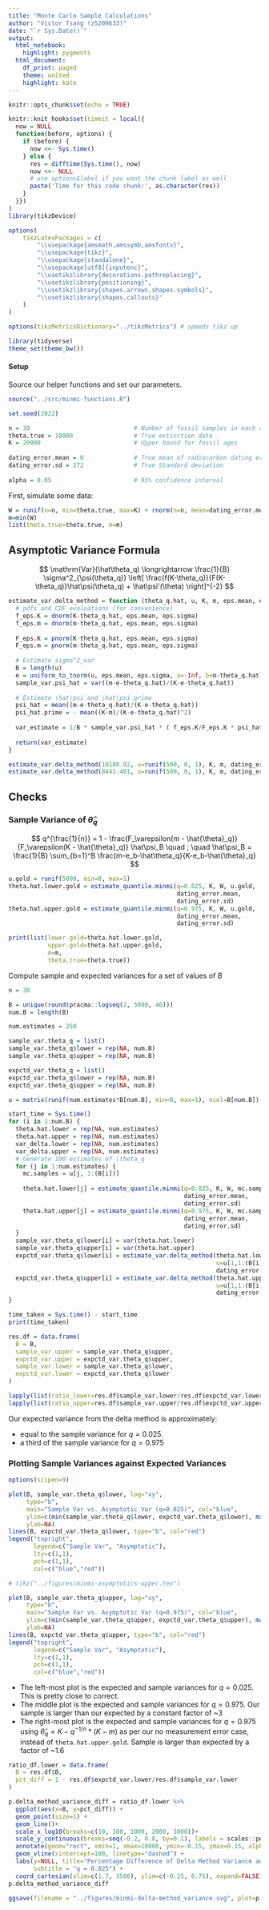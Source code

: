 ---
title: "Monte Carlo Sample Calculations"
author: "Victor Tsang (z5209633)"
date: "`r Sys.Date()`"
output:
  html_notebook:
    highlight: pygments
  html_document:
    df_print: paged
    theme: united
    highlight: kate
---

```{r setup, include=FALSE}
knitr::opts_chunk$set(echo = TRUE)

knitr::knit_hooks$set(timeit = local({
  now = NULL
  function(before, options) {
    if (before) {
      now <<- Sys.time()
    } else {
      res = difftime(Sys.time(), now)
      now <<- NULL
      # use options$label if you want the chunk label as well
      paste('Time for this code chunk:', as.character(res))
    }
  }})
)
library(tikzDevice)

options(
    tikzLatexPackages = c(
        "\\usepackage{amsmath,amssymb,amsfonts}",
        "\\usepackage{tikz}",
        "\\usepackage{standalone}",
        "\\usepackage[utf8]{inputenc}",
        "\\usetikzlibrary{decorations.pathreplacing}",
        "\\usetikzlibrary{positioning}",
        "\\usetikzlibrary{shapes.arrows,shapes.symbols}",
        "\\usetikzlibrary{shapes.callouts}"
    )
)

options(tikzMetricsDictionary="../tikzMetrics") # speeds tikz up

library(tidyverse)
theme_set(theme_bw())
```

#### Setup

Source our helper functions and set our parameters.

```{r}
source("../src/minmi-functions.R")

set.seed(2022)

n = 30                             # Number of fossil samples in each dataset
theta.true = 10000                 # True extinction date
K = 20000                          # Upper bound for fossil ages
 
dating_error.mean = 0              # True mean of radiocarbon dating error
dating_error.sd = 272              # True Standard deviation
 
alpha = 0.05                       # 95% confidence interval

```

First, simulate some data:

```{r}
W = runif(n=n, min=theta.true, max=K) + rnorm(n=n, mean=dating_error.mean, sd=dating_error.sd)
m=min(W)
list(theta.true=theta.true, m=m)
```


## Asymptotic Variance Formula

$$
\mathrm{Var}(\hat\theta_q) \longrightarrow \frac{1}{B} \sigma^2_{\psi(\theta_q)} \left[ \frac{f(K-\theta_q)}{F(K-\theta_q)}\hat\psi(\theta_q) + \hat\psi'(\theta) \right]^{-2}
$$

```{r}
estimate_var.delta_method = function (theta_q.hat, u, K, m, eps.mean, eps.sigma) {
  # pdfs and CDF evaluations (for convenience)
  f_eps.K = dnorm(K-theta_q.hat, eps.mean, eps.sigma)
  f_eps.m = dnorm(m-theta_q.hat, eps.mean, eps.sigma)
  
  F_eps.K = pnorm(K-theta_q.hat, eps.mean, eps.sigma)
  F_eps.m = pnorm(m-theta_q.hat, eps.mean, eps.sigma)
  
  # Estimate sigma^2_var
  B = length(u)
  e = uniform_to_tnorm(u, eps.mean, eps.sigma, a=-Inf, b=m-theta_q.hat)
  sample_var.psi_hat = var((m-e-theta_q.hat)/(K-e-theta_q.hat))
  
  # Estimate \hat\psi and \hat\psi prime
  psi_hat = mean((m-e-theta_q.hat)/(K-e-theta_q.hat))
  psi_hat.prime = - mean((K-m)/(K-e-theta_q.hat)^2)
  
  var_estimate = 1/B * sample_var.psi_hat * ( f_eps.K/F_eps.K * psi_hat + psi_hat.prime )^(-2)
  
  return(var_estimate)
}

estimate_var.delta_method(10180.92, u=runif(500, 0, 1), K, m, dating_error.mean, dating_error.sd)
estimate_var.delta_method(8441.491, u=runif(500, 0, 1), K, m, dating_error.mean, dating_error.sd)
```

## Checks

### Sample Variance of $\hat\theta_q$

$$
q^{\frac{1}{n}} = 1 - \frac{F_\varepsilon(m - \hat{\theta}_q)}{F_\varepsilon(K - \hat{\theta}_q)} \hat\psi_B \quad ; \quad \hat\psi_B =  \frac{1}{B} \sum_{b=1}^B \frac{m-e_b-\hat\theta_q}{K-e_b-\hat{\theta}_q}
$$

```{r}
u.gold = runif(5000, min=0, max=1)
theta.hat.lower.gold = estimate_quantile.minmi(q=0.025, K, W, u.gold,
                                               dating_error.mean,
                                               dating_error.sd)
theta.hat.upper.gold = estimate_quantile.minmi(q=0.975, K, W, u.gold,
                                               dating_error.mean,
                                               dating_error.sd)

print(list(lower.gold=theta.hat.lower.gold,
           upper.gold=theta.hat.upper.gold,
           m=m,
           theta.true=theta.true))
```

Compute sample and expected variances for a set of values of $B$

```{r}
n = 30

B = unique(round(pracma::logseq(2, 5000, 40)))
num.B = length(B)

num.estimates = 250

sample_var.theta_q = list()
sample_var.theta_q$lower = rep(NA, num.B)
sample_var.theta_q$upper = rep(NA, num.B)

expctd_var.theta_q = list()
expctd_var.theta_q$lower = rep(NA, num.B)
expctd_var.theta_q$upper = rep(NA, num.B)

u = matrix(runif(num.estimates*B[num.B], min=0, max=1), ncol=B[num.B])

start_time = Sys.time()
for (i in 1:num.B) {
  theta.hat.lower = rep(NA, num.estimates)
  theta.hat.upper = rep(NA, num.estimates)
  var_delta.lower = rep(NA, num.estimates)
  var_delta.upper = rep(NA, num.estimates)
  # Generate 100 estimates of \theta_q
  for (j in 1:num.estimates) {
    mc.samples = u[j, 1:(B[i])]
    
    theta.hat.lower[j] = estimate_quantile.minmi(q=0.025, K, W, mc.samples,
                                                 dating_error.mean,
                                                 dating_error.sd)
    theta.hat.upper[j] = estimate_quantile.minmi(q=0.975, K, W, mc.samples,
                                                 dating_error.mean,
                                                 dating_error.sd)
  }
  sample_var.theta_q$lower[i] = var(theta.hat.lower)
  sample_var.theta_q$upper[i] = var(theta.hat.upper)
  expctd_var.theta_q$lower[i] = estimate_var.delta_method(theta.hat.lower.gold,
                                                          u=u[1,1:(B[i])], K, m,
                                                          dating_error.mean, dating_error.sd)
  expctd_var.theta_q$upper[i] = estimate_var.delta_method(theta.hat.upper.gold,
                                                          u=u[1,1:(B[i])], K, m,
                                                          dating_error.mean, dating_error.sd)
}

time_taken = Sys.time() - start_time
print(time_taken)

res.df = data.frame(
  B = B,
  sample_var.upper = sample_var.theta_q$upper,
  expctd_var.upper = expctd_var.theta_q$upper,
  sample_var.lower = sample_var.theta_q$lower,
  expctd_var.lower = expctd_var.theta_q$lower
)

lapply(list(ratio_lower=res.df$sample_var.lower/res.df$expctd_var.lower), FUN=function(x) c(min=min(x), max=max(x)))
lapply(list(ratio_upper=res.df$sample_var.upper/res.df$expctd_var.upper), FUN=function(x) c(min=min(x), max=max(x)))
```

Our expected variance from the delta method is approximately:

* equal to the sample variance for $q=0.025$.
* a third of the sample variance for $q=0.975$

### Plotting Sample Variances against Expected Variances

```{r fig.width=8, fig.height=5, dev='tikz'}
options(scipen=9)

plot(B, sample_var.theta_q$lower, log="xy",
     type="b",
     main="Sample Var vs. Asymptotic Var (q=0.025)", col="blue",
     ylim=c(min(sample_var.theta_q$lower, expctd_var.theta_q$lower), max(sample_var.theta_q$lower, expctd_var.theta_q$lower)),
     ylab=NA)
lines(B, expctd_var.theta_q$lower, type="b", col="red")
legend("topright",
       legend=c("Sample Var", "Asymptotic"),
       lty=c(1,1),
       pch=c(1,1),
       col=c("blue","red"))

```

```{r fig.width=8, fig.height=5, dev='tikz'}
# tikz("../figures/minmi-asymptotics-upper.tex")

plot(B, sample_var.theta_q$upper, log="xy",
     type="b",
     main="Sample Var vs. Asymptotic Var (q=0.975)", col="blue",
     ylim=c(min(sample_var.theta_q$upper, expctd_var.theta_q$upper), max(sample_var.theta_q$upper, expctd_var.theta_q$upper)),
     ylab=NA)
lines(B, expctd_var.theta_q$upper, type="b", col="red")
legend("topright",
       legend=c("Sample Var", "Asymptotic"),
       lty=c(1,1),
       pch=c(1,1),
       col=c("blue","red"))

```


- The left-most plot is the expected and sample variances for $q = 0.025$. This is pretty close to correct.
- The middle plot is the expected and sample variances for $q = 0.975$. Our sample is larger than our expected by a constant factor of ~3
- The right-most plot is the expected and sample variances for $q=0.975$ using $\hat\theta_q = K - q^{-1/n} * (K-m)$ as per our no measurement error case, instead of `theta.hat.upper.gold`. Sample is larger than expected by a factor of ~1.6

```{r fig.width=8, fig.height=5}
ratio_df.lower = data.frame(
  B = res.df$B,
  pct_diff = 1 - res.df$expctd_var.lower/res.df$sample_var.lower
)

p.delta_method_variance_diff = ratio_df.lower %>%
  ggplot(aes(x=B, y=pct_diff)) +
  geom_point(size=1) +
  geom_line()+
  scale_x_log10(breaks=c(10, 100, 1000, 2000, 3000))+
  scale_y_continuous(breaks=seq(-0.2, 0.8, by=0.1), labels = scales::percent) +
  annotate(geom="rect", xmin=1, xmax=10000, ymin=-0.15, ymax=0.15, alpha=0.2, fill="green") +
  geom_vline(xintercept=100, linetype="dashed") +
  labs(y=NULL, title="Percentage Difference of Delta Method Variance and Empirical Variance",
       subtitle = "q = 0.025") +
  coord_cartesian(xlim=c(1.7, 3500), ylim=c(-0.25, 0.75), expand=FALSE)
p.delta_method_variance_diff
```

```{r}
ggsave(filename = "../figures/minmi-delta-method_variance.svg", plot=p.delta_method_variance_diff, width=8, height=5, dpi=320)
```

